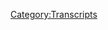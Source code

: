 {{DEFAULTSORT:
    #_TRANSCRIPT_0044:May 22, 2017
}}{{Transcript
    | title         = [[44: May 22, 2017]]
    | caption       = [https://knowledgefight.libsyn.com/knowledge-fight-may-22-2017 Listen to this episode on Libsyn]
    | episodeNumber = [[44: May 22, 2017|44]]
    | length        = 01:13:16
}}

{{MessageBox
    | header     = Warning: Bot Generated Content
    | text       = This transcript was automatically generated by transcription software and likely contains many mistakes and misattributions. Please check the audio for definitive quotes, attribution, and context.
    | image      = N3yvass4myg91.webp
    | imagewidth = 50px
    | id         = warning
}}

{{TranscriptBlock
    | name      = Alex Jones
    | timestamp = 00:00:00.000
    | text      = Andy in Kansas, you're on the air. Thanks for holding.
}}

{{TranscriptBlock
    | name      = Andy In Kansas
    | timestamp = 00:00:04.000
    | text      = Oh, Alex, I'm a first time caller. I'm a huge fan. I love your work.
}}

{{TranscriptBlock
    | name      = Dan
    | timestamp = 00:00:07.000
    | text      = Hey, everybody. Welcome back to knowledge fight. I'm Dan. I'm Jordan. We're a couple dudes you'd like to sit around and talk about Alex Jones. What's that slightly different introduction today? That's right. Big news.
}}

{{TranscriptBlock
    | name      = Jordan
    | timestamp = 00:00:18.000
    | text      = Big news.
}}

{{TranscriptBlock
    | name      = Dan
    | timestamp = 00:00:19.000
    | text      = I'm not drinking wine anymore.
}}

{{TranscriptBlock
    | name      = Jordan
    | timestamp = 00:00:20.000
    | text      = Fake News. Fake News.
}}

{{TranscriptBlock
    | name      = Dan
    | timestamp = 00:00:23.000
    | text      = Unfortunately, all too real news, guys. I don't want to come to you with a pity party. That's not what I'm about. But I do want to say that I think that this show is taking a massive effect on my mental health, which is something we've joked about in the past, and people have expected and unfortunately, it's kind of true. I think up maybe you were joking, for sure. You can't listen to copious hours of Alex Jones and not have it takes some sort of negative toll on you. And the combination of that and excessive drinking have become unmanageable.
}}

{{TranscriptBlock
    | name      = Jordan
    | timestamp = 00:01:00.000
    | text      = It is it is like a death spiral of reinforced behavior. The more you drink, the sadder you get. And then you listen to Alex Jones, and you get angry and then have to drink for comfort or makes you Yeah, exactly.
}}

{{TranscriptBlock
    | name      = Dan
    | timestamp = 00:01:13.000
    | text      = It's a it's a disaster. And so I'm moving forward, we're going to stop drinking wine on the show, but in replacement, we're going to start drinking comical beverages. And so today, we've got strawberry infused Perrier, we
}}

{{TranscriptBlock
    | name      = Jordan
    | timestamp = 00:01:26.000
    | text      = have a plan for everything. Yeah, yeah.
}}

{{TranscriptBlock
    | name      = Dan
    | timestamp = 00:01:29.000
    | text      = So I want I want to be more clear about this, though, because I don't want people to feel bad for me or anything like that. And I definitely choose whatever Alex is doing to me over not, because I do believe that we're doing something not that important, but reasonably important. And
}}

{{TranscriptBlock
    | name      = Jordan
    | timestamp = 00:01:45.000
    | text      = I mean, more important than most of what else we're doing right now.
}}

{{TranscriptBlock
    | name      = Dan
    | timestamp = 00:01:49.000
    | text      = Totally. And I made a commitment to myself that I would listen to him every day for a year. So we're gonna get there no matter what happens to my
}}

{{TranscriptBlock
    | name      = Jordan
    | timestamp = 00:01:56.000
    | text      = mind, right? Even if we, even if we stopped doing the show. I'm gonna keep
}}

{{TranscriptBlock
    | name      = Dan
    | timestamp = 00:02:00.000
    | text      = listening. Yeah, just see what happened. Exactly. But in order to make it to that point, I am going to need to, here's the thing. Alex makes me very mad. But it's not because I'm triggered or anything like that. The experience of listening to his show is maddening, because I know his lies. At this point, we've been doing this I've been listening every day for like five and a half months, right? I know all of his little lies, the way points I've researched them. And I know they're bullshit. So whenever a new tragedy happens, or a new narrative for him to go down happens, and he just uses the same lies to reinforce them. It's so frustrating because there's no winning. There's no winning against a guy who's that like, bombastic and entertaining, with set lies
}}

{{TranscriptBlock
    | name      = Jordan
    | timestamp = 00:02:48.000
    | text      = and with a true commitment to his alternate reality.
}}

{{TranscriptBlock
    | name      = Dan
    | timestamp = 00:02:54.000
    | text      = Yeah, and so that's what that's what's hurting my mental health is listening to it and realizing like where the knowledge fight is ultimately pointless. We will entertain who we entertain, and that's great. But if the end goal is making a difference at all, we can
}}

{{TranscriptBlock
    | name      = Jordan
    | timestamp = 00:03:09.000
    | text      = get cheap drinking again, that's really what gets to the bottom.
}}

{{TranscriptBlock
    | name      = Dan
    | timestamp = 00:03:15.000
    | text      = So yeah, I I don't know if that makes any sense or anything, but it makes perfect sense in order to deal with that frustration and how all encompassing that is and how much it makes me really afraid for the world. I have to replace shitty food and wine and irresponsibility with more meditation in my life exercise, and strawberry Perrier, so lovely. That's little well,
}}

{{TranscriptBlock
    | name      = Jordan
    | timestamp = 00:03:42.000
    | text      = we'll negotiate on that last one. Sure. We'll figure out something more important. You'll
}}

{{TranscriptBlock
    | name      = Dan
    | timestamp = 00:03:46.000
    | text      = have your turn in the choosing drinks barrel, as Roger Stone might say. You famously said that John Podesta will have his turn in the barrel soon.
}}

{{TranscriptBlock
    | name      = Jordan
    | timestamp = 00:03:54.000
    | text      = I don't know what that means. Is that Is that like a thrown him down a waterfall kind of thing? Is that what that was in reference to?
}}

{{TranscriptBlock
    | name      = Dan
    | timestamp = 00:04:01.000
    | text      = It might be the etymology of it. That makes sense. Maybe or his time in a pickle barrel?
}}

{{TranscriptBlock
    | name      = Jordan
    | timestamp = 00:04:06.000
    | text      = I don't know what that means at all.
}}

{{TranscriptBlock
    | name      = Dan
    | timestamp = 00:04:08.000
    | text      = I don't either. It seems like old timey slang. No,
}}

{{TranscriptBlock
    | name      = Jordan
    | timestamp = 00:04:10.000
    | text      = that seems like where you would put a dead body or
}}

{{TranscriptBlock
    | name      = Dan
    | timestamp = 00:04:13.000
    | text      = when you're really poor. You have to wear a barrel. Okay, you know in cartoons. Yeah. barrels with suspenders.
}}

{{TranscriptBlock
    | name      = Jordan
    | timestamp = 00:04:19.000
    | text      = Are we going by cartoons now is that?
}}

{{TranscriptBlock
    | name      = Dan
    | timestamp = 00:04:21.000
    | text      = Of course. Of course, man. Fucking Foghorn Leghorn says real is any of the shit we talked about? That's true. This fucking show more
}}

{{TranscriptBlock
    | name      = Jordan
    | timestamp = 00:04:28.000
    | text      = real. He's had more of an effect on our lives.
}}

{{TranscriptBlock
    | name      = Dan
    | timestamp = 00:04:30.000
    | text      = Yeah, yes. So today, we're gonna be going over a special report that Alex put out.
}}

{{TranscriptBlock
    | name      = Jordan
    | timestamp = 00:04:36.000
    | text      = Okay, finals day. Finally Special Report.
}}

{{TranscriptBlock
    | name      = Dan
    | timestamp = 00:04:39.000
    | text      = Yeah, we're gonna do that because it covers some issues that people have been asking about on Twitter. And then on top of that, I don't want to talk about the world. I don't I don't after the Manchester attack happened the bombing in Manchester. Yeah, outs was very predictable. And I don't want to talk about it. Yep. I don't want to talk about his insane and Muslim baiting and fear tactics. Yep. If you read reports from people in London, in England, you hear a lot of really positive stories about people helping each other, and about not being bound by fear, and that sort of thing. And then you turn on Alex Jones, and he's a dumbass Texan, and he's screaming, this is what you get that sort of thing. And I just don't care. It's, it's so cookie cutter for him that I just don't even want to do it.
}}

{{TranscriptBlock
    | name      = Jordan
    | timestamp = 00:05:29.000
    | text      = People are already calling for kick them out of our country and all that shit.
}}

{{TranscriptBlock
    | name      = Dan
    | timestamp = 00:05:32.000
    | text      = They're doing it before. Yeah. Anyway. So today, I've got a special report. And I don't want to tell you what it's about Jordan. I want to just let you What's it about? I don't want to tell you. Oh, I'm gonna play the first thought I could trick you that fast. I'm gonna play the first clip, and I'm gonna let you try and guess okay, what he's talking. All right, here we go.
}}

{{TranscriptBlock
    | name      = Alex Jones
    | timestamp = 00:05:51.000
    | text      = Ladies and gentlemen. It's almost six o'clock Central, seven o'clock Eastern 556. Central time. And this is my day off today. I went ahead and took a day off today to spend some time with the children. And the family, the wife. And I had to come back in the day because of major, major breaking news on multiple fronts. show we've got the nightly news coming up tonight and just about an hour@infowars.com Ford slash show and some cable and TV stations and also radio stations around the country. But what I'm about to break here is just really important news. Just on Google News alone.
}}

{{TranscriptBlock
    | name      = Jordan
    | timestamp = 00:06:27.000
    | text      = The breaking it you're already
}}

{{TranscriptBlock
    | name      = Alex Jones
    | timestamp = 00:06:32.000
    | text      = Trump in Israel, but
}}

{{TranscriptBlock
    | name      = Dan
    | timestamp = 00:06:35.000
    | text      = it's not Trump in Israel, right. What is the biggest breaking news that Alex Jones could be coming into the studio on his day off? It's six o'clock at night to discuss in a special report. What do you think it is?
}}

{{TranscriptBlock
    | name      = Jordan
    | timestamp = 00:06:49.000
    | text      = The CIO, they just got word that the heads of intelligence were asked specifically and personally by Trump to interfere with the FBI investigation not that well. I'm assuming that No, but it's not the most important news that you could have if we're gonna play it very literally obstruction of justice words. It's an open and shut case. That's the only thing I fake news. Oh, it's fake news. Nevermind
}}

{{TranscriptBlock
    | name      = Dan
    | timestamp = 00:07:12.000
    | text      = if we're gonna play hot and cold that's ice. Okay, I see
}}

{{TranscriptBlock
    | name      = Jordan
    | timestamp = 00:07:17.000
    | text      = that's Mark ice clay cold yeah. All right. Um, how about let's see what else is going on in the news? Like a stand up Hold on. Did somebody talk about Alex Jones warmer okay, it's
}}

{{TranscriptBlock
    | name      = Dan
    | timestamp = 00:07:35.000
    | text      = not Stephen Colbert, although
}}

{{TranscriptBlock
    | name      = Jordan
    | timestamp = 00:07:37.000
    | text      = it's not directly towards Alex Jones.
}}

{{TranscriptBlock
    | name      = Dan
    | timestamp = 00:07:41.000
    | text      = Tertiary Lee who but I do want to say well,
}}

{{TranscriptBlock
    | name      = Jordan
    | timestamp = 00:07:44.000
    | text      = you corsi corsi has a bureau. Oh my No, he's at press credentials. University. Yes, press credentials. All right. So let's let's all trending
}}

{{TranscriptBlock
    | name      = Alex Jones
    | timestamp = 00:07:52.000
    | text      = story. Today is not Trump in Israel. But Infowars and there are over 3370 new articles just in the last three hours. We can put that up on screen or just search Infowars press pass. And Google has 3370
}}

{{TranscriptBlock
    | name      = Jordan
    | timestamp = 00:08:14.000
    | text      = Oh my God. He was watching that number climb and jerking
}}

{{TranscriptBlock
    | name      = Dan
    | timestamp = 00:08:18.000
    | text      = off but he also understand how Google results work. That's
}}

{{TranscriptBlock
    | name      = Jordan
    | timestamp = 00:08:21.000
    | text      = why he took the day off. Totally took the day off just to see just to refresh, refresh, refresh. Totally. It's 3000 Now jerk off again 3001 Jelgava again,
}}

{{TranscriptBlock
    | name      = Dan
    | timestamp = 00:08:34.000
    | text      = corsi you got credentials, baby. Oh, man,
}}

{{TranscriptBlock
    | name      = Jordan
    | timestamp = 00:08:36.000
    | text      = I saw that. And I'm just sitting there going like, we just did an episode where he explicitly laid out his plan to wage a literal propaganda war against American people.
}}

{{TranscriptBlock
    | name      = Dan
    | timestamp = 00:08:52.000
    | text      = His argument would be that like, because Edward Bernays trained me I am uniquely capable at destroying propaganda campaigns. Wink that's his that's his sort of version and that's how Alex would sell it because I think he does bring it up later that like Jerome Corsi knows how to pierce through propaganda campaigns so here's
}}

{{TranscriptBlock
    | name      = Jordan
    | timestamp = 00:09:13.000
    | text      = what he said he wanted to wage one
}}

{{TranscriptBlock
    | name      = Dan
    | timestamp = 00:09:16.000
    | text      = I don't know where
}}

{{TranscriptBlock
    | name      = Jordan
    | timestamp = 00:09:17.000
    | text      = you were in the training manual was like the only way to fight propaganda is with even more blatant and obvious propaganda.
}}

{{TranscriptBlock
    | name      = Dan
    | timestamp = 00:09:26.000
    | text      = I honestly think that that is what he would think.
}}

{{TranscriptBlock
    | name      = Jordan
    | timestamp = 00:09:28.000
    | text      = Oh, actually yeah, that's pretty much exactly what
}}

{{TranscriptBlock
    | name      = Dan
    | timestamp = 00:09:31.000
    | text      = I think that's what courses angle absolutely would be. Yeah. So
}}

{{TranscriptBlock
    | name      = Jordan
    | timestamp = 00:09:36.000
    | text      = oh, man, I just got real sad because of
}}

{{TranscriptBlock
    | name      = Dan
    | timestamp = 00:09:38.000
    | text      = that we get into eventually like the specifics about it, and we'll talk about the realities and the why this is terrible. It's not really all that terrible. You got a week pass doesn't matter. Alex even admits as much on this episode.
}}

{{TranscriptBlock
    | name      = Jordan
    | timestamp = 00:09:53.000
    | text      = Oh, my God, he got a week pass.
}}

{{TranscriptBlock
    | name      = Dan
    | timestamp = 00:09:56.000
    | text      = High schoolers can get that but it's not really There's a couple of things.
}}

{{TranscriptBlock
    | name      = Jordan
    | timestamp = 00:10:00.000
    | text      = Oh my god is Jerome Corsi dying, he might be making a wish. Is this the Megalis? It could be.
}}

{{TranscriptBlock
    | name      = Unknown Speaker
    | timestamp = 00:10:07.000
    | text      = He
}}

{{TranscriptBlock
    | name      = Jordan
    | timestamp = 00:10:09.000
    | text      = got breaking news. Jerome Corsi is going to be spending a week in the White House. And then the rest of his life underground.
}}

{{TranscriptBlock
    | name      = Dan
    | timestamp = 00:10:17.000
    | text      = If he shows up at the White House with John Cena, you know some things. That guy gives out a lot. So there's two things I want to bring up. One is that Alex is doing everything wrong, because he's engaging with Stephen Colbert over like his tuck Blackford character, right. Stephen Colbert is just clowning on Alex. Yeah, on late night. Alex is an
}}

{{TranscriptBlock
    | name      = Jordan
    | timestamp = 00:10:43.000
    | text      = admittedly enjoyable thing to do. Yeah, we're not going to take anybody down for that. No,
}}

{{TranscriptBlock
    | name      = Dan
    | timestamp = 00:10:48.000
    | text      = no, I wish it was us. But I wish anyone cared as much about what we do as they do with him. But I'm not better.
}}

{{TranscriptBlock
    | name      = Jordan
    | timestamp = 00:10:58.000
    | text      = Here meaning you don't have 30 years of late night history behind you says that's a good point. I study I can neither prove nor disprove your claims on this
}}

{{TranscriptBlock
    | name      = Dan
    | timestamp = 00:11:07.000
    | text      = back when I was three. It was me. Letterman, Leno. That was the
}}

{{TranscriptBlock
    | name      = Jordan
    | timestamp = 00:11:11.000
    | text      = Oh, and then Leno kicked you out? He betrayed Jack
}}

{{TranscriptBlock
    | name      = Dan
    | timestamp = 00:11:14.000
    | text      = because he said it was too much of a baby right? It To be fair, I was pretty young back then. We
}}

{{TranscriptBlock
    | name      = Jordan
    | timestamp = 00:11:18.000
    | text      = were baby trill baby.
}}

{{TranscriptBlock
    | name      = Dan
    | timestamp = 00:11:20.000
    | text      = So that he's fucking up.
}}

{{TranscriptBlock
    | name      = Jordan
    | timestamp = 00:11:22.000
    | text      = You do the handshake deal? Because you didn't know any better to happen. Yep.
}}

{{TranscriptBlock
    | name      = Dan
    | timestamp = 00:11:29.000
    | text      = He should not be engaging at all. Let Colbert do whatever he wants. Colbert is incredibly funny. He's always going to win. Yeah, it's always going like Alex is lying about everything. So he can't win with the truth. Right? It's only going to give more ammunition for Colbert to make fun of if Alex gets mad. There's no win for him. Just ignore it. Just ignore it. He's fucking up there now in the rest of this episode,
}}

{{TranscriptBlock
    | name      = Jordan
    | timestamp = 00:11:56.000
    | text      = but he wouldn't be our Alex if he had even a moment where he thought maybe I should just ignore it.
}}

{{TranscriptBlock
    | name      = Dan
    | timestamp = 00:12:03.000
    | text      = Should I cool out on this not
}}

{{TranscriptBlock
    | name      = Jordan
    | timestamp = 00:12:04.000
    | text      = happening? Yeah, he sees that every single time and goes Oh, I gotta say something about this.
}}

{{TranscriptBlock
    | name      = Dan
    | timestamp = 00:12:11.000
    | text      = Immediately. Every time he jacks off to another Google result right? He loses his boner because he thinks about Stephen Colbert making fun of him. So
}}

{{TranscriptBlock
    | name      = Jordan
    | timestamp = 00:12:20.000
    | text      = gotta take a little more Super Male Vitality
}}

{{TranscriptBlock
    | name      = Dan
    | timestamp = 00:12:22.000
    | text      = that one is the first thing is fucking up big time right now. The second thing is fucking up big time is how he responds in this episode, to people's criticisms about corsi getting press passes, right? He should wave his dick around. He is a troll. Right? The whole thing isn't the course he is in the press corps. He's legitimate. Like, that's not what's going on. They're just doing it to show him at the White House to piss people off. Yeah, that's why Jack Sobiech went for a day move. That's why right move. That's why Mike Cernovich went for a day to piss people off. That's what these alt right people are doing in it's good optics. Because you are gonna make people mad look like, can you be gonna believe the Tucker chin, right? And then all of a sudden they're talking about you, right? This is super defensive. This episode is incredibly defensive. And Alex is just way off. You shouldn't. He should just be like, Haha, My guy is in there. Sukkot lib. tardes. Yeah, that's what he should be
}}

{{TranscriptBlock
    | name      = Jordan
    | timestamp = 00:13:21.000
    | text      = perfect. That's a perfect angle. Totally. It'd
}}

{{TranscriptBlock
    | name      = Dan
    | timestamp = 00:13:23.000
    | text      = be so easy. Yeah. But anyway, he does this instead.
}}

{{TranscriptBlock
    | name      = Alex Jones
    | timestamp = 00:13:26.000
    | text      = But it's not like I'm trying to get the brass ring of having white house press credentials. We thought about it. We thought do we want to get authorship license rights? Then you put in daily, weekly, then you get not even permanent now because they have rotating. You can't let everybody in the room.
}}

{{TranscriptBlock
    | name      = Dan
    | timestamp = 00:13:45.000
    | text      = So that's equivocation there at the end, but also he's like we thought about it. But then, you know, we got to have a driver's license.
}}

{{TranscriptBlock
    | name      = Jordan
    | timestamp = 00:13:50.000
    | text      = We could have gone either way. We could have gone one way we could have gone the other. Yeah, so his line now the reason he's starting to be defensive is because eventually that week is gonna run out. No, he's worried that he's gonna get it from his team. He's worried that he's going to get the Oh, you sold out. You're part of the White House now. Bingo. You're part of the whole game. It's not about it's not about us anymore. This isn't no info war. This isn't about truth journalism. No, no, no. You're just joining the whole pack.
}}

{{TranscriptBlock
    | name      = Dan
    | timestamp = 00:14:17.000
    | text      = Dumbass follower?
}}

{{TranscriptBlock
    | name      = Jordan
    | timestamp = 00:14:19.000
    | text      = Yeah, exactly. A
}}

{{TranscriptBlock
    | name      = Dan
    | timestamp = 00:14:20.000
    | text      = lib tard cuck Yeah, probably. You're probably right. He's doing a little bit of that. But at the same time, I think what I suggested there in the middle was a little bit of it too, which is he knows that eventually of course he's pass is going to run out right. And it's going to have to be like,
}}

{{TranscriptBlock
    | name      = Jordan
    | timestamp = 00:14:35.000
    | text      = really needed to begin with First you go with daily that was persona. Sure. Then you go with weekly that's corsi. And now they don't even do permanent anymore. So he's already so he's already given up that like, this is probably the best we're gonna
}}

{{TranscriptBlock
    | name      = Dan
    | timestamp = 00:14:50.000
    | text      = do. Yeah. Don't expect more from us. Yeah, exactly. I don't know about that. Like if they don't do permanent. I think that New York Times has a permanent Oh, you think so? I think they might you think they might
}}

{{TranscriptBlock
    | name      = Jordan
    | timestamp = 00:15:01.000
    | text      = think they might think they're not rotating out the New York fucking times, or Washington
}}

{{TranscriptBlock
    | name      = Dan
    | timestamp = 00:15:06.000
    | text      = Post that Trump might try to?
}}

{{TranscriptBlock
    | name      = Jordan
    | timestamp = 00:15:09.000
    | text      = I think he might try and shut down the New York Times for all we know,
}}

{{TranscriptBlock
    | name      = Dan
    | timestamp = 00:15:13.000
    | text      = I think it becomes a conversation every time he tries to. But less Do you think that that's the limit of Alex's defensiveness about this situation, right is not okay. He gets super defensive and then gets defensive about his own past.
}}

{{TranscriptBlock
    | name      = Jordan
    | timestamp = 00:15:26.000
    | text      = And now I'm excited. Now you got me back on board.
}}

{{TranscriptBlock
    | name      = Dan
    | timestamp = 00:15:29.000
    | text      = He defends himself about an accusation no one's making, which is super fun.
}}

{{TranscriptBlock
    | name      = Alex Jones
    | timestamp = 00:15:34.000
    | text      = But it's not like I'm trying to get a seat at the table. We already reached 45 million people conservatively a week, over 200 Am and FM affiliates. I've been on the air 22 years, then on radios. Out on access TV, I started out as a sperm and an egg in 1973. And then I was born in 1974. So that's what's going on here. But of course, I started out on access TV when I was 20 years old at a radio show by 21. I'm a self made, man. By Oh, access TV. When I was 21 years old. 20 years old. I'm 43 now it's not Oh, it's amazing. This guy reaches all these people at 43 Austin Rush Limbaugh and Glenn Beck. Oh my god. It's his own network. His own system his own thing. No, it's Oh, he was on access TV. And now he's got to be stopped.
}}

{{TranscriptBlock
    | name      = Dan
    | timestamp = 00:16:31.000
    | text      = I don't think anyone feels that way. I don't think anyone cares that he was on access TV. No,
}}

{{TranscriptBlock
    | name      = Jordan
    | timestamp = 00:16:35.000
    | text      = anytime you see somebody on access TV think it's not gonna be stopped
}}

{{TranscriptBlock
    | name      = Dan
    | timestamp = 00:16:39.000
    | text      = like Chris Gethard. Oh, yeah, absolutely. Access TV. This fucking awesome. Yeah, best. I think access TV as a whole is really cool. And actually, I'll be perfectly honest. I think Alex having roots in local access TV makes him cool.
}}

{{TranscriptBlock
    | name      = Jordan
    | timestamp = 00:16:53.000
    | text      = I think so too. I think that have we considered getting a local access TV show?
}}

{{TranscriptBlock
    | name      = Dan
    | timestamp = 00:16:57.000
    | text      = I've considered it every day of my life. I don't know how to do it, though. No, we
}}

{{TranscriptBlock
    | name      = Jordan
    | timestamp = 00:17:01.000
    | text      = should talk to some people. All
}}

{{TranscriptBlock
    | name      = Dan
    | timestamp = 00:17:03.000
    | text      = right, let's check into it. Okay, because then people could try and take us down and 20 years exactly.
}}

{{TranscriptBlock
    | name      = Jordan
    | timestamp = 00:17:07.000
    | text      = So he's guys came from access TV. It's time to shut down knowledge fight.
}}

{{TranscriptBlock
    | name      = Dan
    | timestamp = 00:17:11.000
    | text      = So you're right. I mean, like it is he's like I'm self made like your radio show happened because your dad bought an ad on radio and pimped pimped with the producers. Yep, like that. You're not I mean, you guys
}}

{{TranscriptBlock
    | name      = Jordan
    | timestamp = 00:17:23.000
    | text      = is as is so many times the case of a self made millionaire. Of course. It's always I did this from the I pulled myself up by my bootstraps. Yes, yes. It helped that my dad had $14 million. Sure. It was a bonus. But he only gave me 1 million. That's a selfie man. I turned it into more than a million. Oh, yeah.
}}

{{TranscriptBlock
    | name      = Dan
    | timestamp = 00:17:47.000
    | text      = Now, so he's defensive about that his past and his roots. And he thinks that people hate him because he was on public access. That's not true. They hate him because he's a liar. Yeah. And he just gets super defensive about everything. Everything. This whole like 20 minute clip is a greatest hits of all like his fun current lies. Like he lies about pizza gate. He lies a little bit about Chobani. He lies a little bit about his this one right here. This next clip is about his newest narrative. That thing about Comey? Yes, I think about Comey lying to the Senate. Right. We didn't actually play him talking about it. I just explained it. So here we go. Here's Alex not understanding the fake narrative. He's pushing with Comey.
}}

{{TranscriptBlock
    | name      = Alex Jones
    | timestamp = 00:18:34.000
    | text      = This isn't about me, but the media is totally obsessed. They've had a bunch of news articles Daily Beast, you name it saying Alex Jones helped push up the stock market. He's dangerous. Clip of the FBI Director way was saying that Trump wasn't under criminal investigation or that Trump had never tried to get him to obstruct justice. And the no one else had. Well, that's the clip. They don't even show the clip. They just say I'm a liar, but admit we boosted the stock market. It's crazy. Yep. Oh, two weeks old. It was two plus months ago that the memo was supposedly written. And then months later on May 3, Comey testifies that no one not the attorney general. No one quote, no one tried to influence him or the FBI in the Russian investigation, not what he said. That contradicts him. That's perjury before Congress or the memos a lie, which they won't show it. So that's probably a lie. Probably
}}

{{TranscriptBlock
    | name      = Dan
    | timestamp = 00:19:37.000
    | text      = not great. Not great analysis. That's not great analysis. Yeah. Especially because I mean, that isn't what he said. Nope. Comey was asked specifically about the attorney general or officials at the Department of Justice.
}}

{{TranscriptBlock
    | name      = Jordan
    | timestamp = 00:19:49.000
    | text      = Jeff Sessions.
}}

{{TranscriptBlock
    | name      = Dan
    | timestamp = 00:19:50.000
    | text      = Alex is trying to say that just because you said or Rosenstein the deputy. Yeah. Alex is trying to pretend that Comey is answer doesn't relate to the question you was asked. And just because he said that hasn't happened in my experience, answering question about the DOJ. Alex just takes the that hasn't happened in my experience. Context is unnecessary. It hasn't happened in my experience. Never
}}

{{TranscriptBlock
    | name      = Jordan
    | timestamp = 00:20:15.000
    | text      = ever. Yeah, it's on Congress.
}}

{{TranscriptBlock
    | name      = Dan
    | timestamp = 00:20:19.000
    | text      = So the thing he's talking about The Daily Beast article that came out, apparently, I don't I don't know what the fuck this article was talking about. But apparently the stock market did take a little bit of a jump. And they attributed it to stock traders seeing Alex covering this Comey clip. And the idea that Trump wasn't in trouble, and that Comey himself was in trouble made them buy. And so prices, okay, prices went up. Okay. And he went down, right?
}}

{{TranscriptBlock
    | name      = Jordan
    | timestamp = 00:20:49.000
    | text      = Here's what that is. Most of those trading things are built now around algorithms. Yep. That monitor social media feeds. And if there is enough, you know, if there's enough of the certain keywords in this kind of different direction, then it will change. That's why there was that one day where Robo trading Yeah, that's why there's that one day where there's suddenly a massive crash and nobody knew why. And it was because all of the algorithms did the exact same fucking thing and just wiped out a shit ton of money for no reason.
}}

{{TranscriptBlock
    | name      = Dan
    | timestamp = 00:21:18.000
    | text      = So in The Daily Beast article, though, they also point out that we've pointed out about how Comey is answering a specific question. Yep. And the article, and Alex doesn't understand that at all. Nope. In the article, they also say that it's a two week old clip. But Alex, because he can't wrestle with the fact that he doesn't understand context, has just glommed on to the fact that they say it's a two week old clip chords. It's two weeks old. Two weeks old. Mama was before that Mama was before that. He's lying. The Mama was before that. Sure, that part's true. Yep. But it doesn't mean anything. Like this is why it means everything. This is why he's fucking fake. This is why he's a propagandist, because he cannot understand that. A child could understand that. If he can't understand that. I don't think he could tie a shoe. Ooh, me that dumb.
}}

{{TranscriptBlock
    | name      = Jordan
    | timestamp = 00:22:09.000
    | text      = That's our new conspiracy theory. Well, Alex can't tell you Alex can't tie shoes. To be fair. Has anybody seen Alex Jones in public wearing anything other than Velcro? Or slip on shoes? Or and I will give him this. Those shoes that have rollerblades in them?
}}

{{TranscriptBlock
    | name      = Dan
    | timestamp = 00:22:25.000
    | text      = Oh, the soap shoes? Yeah, no, no, I'm talking about grind shoes. Those ones you can jump on rails and slide down. Oh, I did not know about the Sonic the Hedgehog shoes.
}}

{{TranscriptBlock
    | name      = Jordan
    | timestamp = 00:22:34.000
    | text      = Now I'm thinking specifically the ones where the wheels pop out on the bottom, sliding away. Or perhaps the ones with lights on them. The every time you take a step it flashes out like LA lights. Yeah, exactly.
}}

{{TranscriptBlock
    | name      = Dan
    | timestamp = 00:22:47.000
    | text      = So this is bullshit. Yeah, just bullshit. So when Alex is in this whole defensive thing about we don't need press credentials to be legitimate. Listen, everyone's talking about how we made the stock market go up with our fake shit. It's not fake. It's fake. It's two weeks old. The reason stop
}}

{{TranscriptBlock
    | name      = Jordan
    | timestamp = 00:23:05.000
    | text      = his argument is that it has to be real, because the stock market was affected by it.
}}

{{TranscriptBlock
    | name      = Dan
    | timestamp = 00:23:11.000
    | text      = No, no, he's saying that it has to be real because he knows it's real.
}}

{{TranscriptBlock
    | name      = Jordan
    | timestamp = 00:23:17.000
    | text      = No, I mean, in his in his criticism of The Daily Beast. So he's saying that they put out this article saying that he was fake. And yet at the same time, they reported that the stock market went up. So that contradicts their evidence that it's fake. Because look, the stock market went Oh, that
}}

{{TranscriptBlock
    | name      = Dan
    | timestamp = 00:23:32.000
    | text      = which has an effect is real. exactly true. I think there's an even more interesting argument to be made that it's really dangerous when bullshit makes the stock market go up. Because then we're in a we're in an economy where we're sort of incentivized to lie. Yeah, no, our economy is made of magic. Yeah. So Jordan, you might be asking yourself, What am
}}

{{TranscriptBlock
    | name      = Jordan
    | timestamp = 00:23:53.000
    | text      = I asking myself? How
}}

{{TranscriptBlock
    | name      = Dan
    | timestamp = 00:23:54.000
    | text      = the fuck did this come to pass?
}}

{{TranscriptBlock
    | name      = Jordan
    | timestamp = 00:23:55.000
    | text      = I am asking myself that. But I'm also asking myself, has Alex Jones ever held a puppy in his arms? Probably and seeing the truth of life in it
}}

{{TranscriptBlock
    | name      = Dan
    | timestamp = 00:24:06.000
    | text      = either looked and seen himself in a dog? Yeah, maybe
}}

{{TranscriptBlock
    | name      = Jordan
    | timestamp = 00:24:10.000
    | text      = when he strangled knock. Oh, man.
}}

{{TranscriptBlock
    | name      = Dan
    | timestamp = 00:24:13.000
    | text      = You're really set on this narrative that he
}}

{{TranscriptBlock
    | name      = Jordan
    | timestamp = 00:24:16.000
    | text      = has to kill? No. I think there's no other reasonable explanation for where we are right.
}}

{{TranscriptBlock
    | name      = Dan
    | timestamp = 00:24:21.000
    | text      = There's a lot of pieces that put that puzzle together. I'm talking about murdering a dog Yep. His drunken rambling about not exactly one in one makes two. Exactly. But I wonder about that myself. But more. I know that ever. We need to
}}

{{TranscriptBlock
    | name      = Jordan
    | timestamp = 00:24:36.000
    | text      = get the documents. When were the memos written by Alex Jones's dad, ordering him to kill knock in order to become a man. It's probably in the white papers. It's in the white paper. It's been reported in Fortune 500 magazine.
}}

{{TranscriptBlock
    | name      = Dan
    | timestamp = 00:24:48.000
    | text      = So we can't report on that right now. Well, we can report on as of
}}

{{TranscriptBlock
    | name      = Jordan
    | timestamp = 00:24:53.000
    | text      = press time, we still have not proven without a doubt we have calls out Yeah, exactly. Alex Jones has refused our request to comment.
}}

{{TranscriptBlock
    | name      = Dan
    | timestamp = 00:25:03.000
    | text      = Yeah. So what he has commented on In Depth is this next bullshit story about how he ended up getting these credentials.
}}

{{TranscriptBlock
    | name      = Alex Jones
    | timestamp = 00:25:12.000
    | text      = You've got the media running 1000s and 1000s of news articles an hour, if not the top story, one of the top stories in the United States right now. Many of the trends say it's it's the number one political story. And they put out the same disinfo in here that I claimed I was getting press passes, but I didn't get them. That's why they're so upset. We were told, Hey, come try to get press passes. We can't refuse you anyways. Anybody that's a credit. Oh, has an office in his in the news. Oh, totally renewals. They come get us. Okay, we'll get an office was ever reporter move. They're not of course, he's lived there before he's covered the White House. Number one New York Times best selling author, you know, flown around the press corps with presidential candidates like Mitt Romney and the 2000. And, you know, campaign 2012 campaign. So I said, Yeah, he wants to work for us leave World Net Daily. That's fine. And another good outfit. But it wasn't like we were trying to finally be recognized and get our Oscar. Yeah, like I was trying to movies and I finally got exactly what Jones caught and fake news. You gotta press.
}}

{{TranscriptBlock
    | name      = Jordan
    | timestamp = 00:26:25.000
    | text      = Word exactly why
}}

{{TranscriptBlock
    | name      = Alex Jones
    | timestamp = 00:26:26.000
    | text      = now sources say there's a paperwork mix up. Yeah. When they went to him, they said he's not been given them. I said, they want us to get him. They say where are you? We want you here. I say Okay, let's see about press credentials. Oh, he never is when he moves there. We need to have officers okay. We got offices. Okay. Doctor course he's moved there with his life. He's lived there before. For the State Department. You name it banking.
}}

{{TranscriptBlock
    | name      = Jordan
    | timestamp = 00:26:52.000
    | text      = How's this space? from side to side to, you know, indicate which part of the conversation he's on it and
}}

{{TranscriptBlock
    | name      = Dan
    | timestamp = 00:26:59.000
    | text      = he's doing some handwork? Some handwork? Yeah. Not a lot of like, character, character based.
}}

{{TranscriptBlock
    | name      = Jordan
    | timestamp = 00:27:06.000
    | text      = That that's bad. You got to turn your head to the right. So on ahead to the left. So I
}}

{{TranscriptBlock
    | name      = Dan
    | timestamp = 00:27:09.000
    | text      = says to him
}}

{{TranscriptBlock
    | name      = Jordan
    | timestamp = 00:27:12.000
    | text      = all right. So he says, we come over to my shop after the show. And I say to him, I can't come over to your shop. I'm having sex with your wife
}}

{{TranscriptBlock
    | name      = Dan
    | timestamp = 00:27:22.000
    | text      = see that like that is so that's not how Alex talks a lot of the time. And it kind of makes me think that was based on a real conversation he had with somebody
}}

{{TranscriptBlock
    | name      = Jordan
    | timestamp = 00:27:31.000
    | text      = that is that is a lot. That's a lot less detail than it gives Yeah, at no point was he like this man wearing a really nice tie. I look I'm not saying that. I like ties like that. wear a tie. But this manly word a nice tie. No big deal. Anytime a mark of macaque? Yeah. I mean, he Yeah. He just gave us press credentials. We didn't ask for him. His ties. were amazing. That's how you knew it was legit. That's That's what he's really missing there. He didn't mention at any point in time how he knew that it was a legitimate source. That's true. So he assumed it was legitimate, which is, which is something he does not often do, because it is
}}

{{TranscriptBlock
    | name      = Dan
    | timestamp = 00:28:10.000
    | text      = never the case. That people he's talking to are legitimate. Yeah, yeah. Of course. Yeah. He has to certify it.
}}

{{TranscriptBlock
    | name      = Jordan
    | timestamp = 00:28:18.000
    | text      = Right. And this time, he does not have to certify it interesting. Which is which it does. Does lend credence to your thought that it was a real conversation. Can
}}

{{TranscriptBlock
    | name      = Dan
    | timestamp = 00:28:27.000
    | text      = I be clear what I think happened? No. Okay. You have to
}}

{{TranscriptBlock
    | name      = Jordan
    | timestamp = 00:28:31.000
    | text      = lie about what you think happened right door at the very least obfuscate what you think happened.
}}

{{TranscriptBlock
    | name      = Dan
    | timestamp = 00:28:36.000
    | text      = I definitely don't think that someone like Mike Flynn said hey, you should get press credentials. I definitely don't think that that's probably what happened he's
}}

{{TranscriptBlock
    | name      = Jordan
    | timestamp = 00:28:48.000
    | text      = got a lot more on his mind.
}}

{{TranscriptBlock
    | name      = Dan
    | timestamp = 00:28:51.000
    | text      = But like back back when he wasn't in such hot water like Flynn
}}

{{TranscriptBlock
    | name      = Jordan
    | timestamp = 00:28:54.000
    | text      = was more like how do you still have a passport and can I put my can I put my picture on it instead? Is that one still good dude only good lawyers know if I had good lawyers believe me
}}

{{TranscriptBlock
    | name      = Dan
    | timestamp = 00:29:09.000
    | text      = Oh, also it's not in this episode. But man he's been spinning the Chobani shit hard yeah, I believe it he's been saying that okay, so cool bear talked about on his like, in like in one of his jokes about Alex so
}}

{{TranscriptBlock
    | name      = Jordan
    | timestamp = 00:29:24.000
    | text      = Kobe is doing a full on running gag here.
}}

{{TranscriptBlock
    | name      = Dan
    | timestamp = 00:29:26.000
    | text      = These are the character called tuck buck for them to take on Alex frequently. Yes. Oh, wow. Yeah, quite a bit. It's becoming the most one sided war ever. But Alex, he.
}}

{{TranscriptBlock
    | name      = Jordan
    | timestamp = 00:29:38.000
    | text      = That's dangerous. Stephen Colbert is finally learning how much more fun it is to not do a Bill O'Reilly but to do a full on unhinge. Alex Jones. Bill O'Reilly was in on it. Yeah, exactly. Like you weigh on the outside doesn't understand humor. Oh, yeah.
}}

{{TranscriptBlock
    | name      = Dan
    | timestamp = 00:29:55.000
    | text      = So with the Joe Barney stuff. Cool. Bear said that he lost in court. work which Alex did. He never would have given that retraction if he didn't lose. Of course, if he wasn't fucked over a barrel, right? A pickle barrel, perhaps? Uh huh. He had his turn. Yeah. So if you never would have done that otherwise. So clearly he did lose, we can just use sort of context clues and figure that out. Cool Bear said he had to pay out a settlement. And that isn't public. And no one really knows if that's true. Because it was a private, like their their settlement was private. So I don't know if Alex had to pay them anything. And Stephen Colbert said it, but he didn't say anything specific. But Alex took that to mean that Chobani told him what the secret settlement was. Because it's all a fucking PR stunt. He thinks that it's a PR stunt.
}}

{{TranscriptBlock
    | name      = Jordan
    | timestamp = 00:30:52.000
    | text      = So I mean, I'm guessing they they've gotten some great PR out of it, I
}}

{{TranscriptBlock
    | name      = Dan
    | timestamp = 00:30:55.000
    | text      = suppose. I don't know. I don't know if they have
}}

{{TranscriptBlock
    | name      = Jordan
    | timestamp = 00:30:57.000
    | text      = suing a broken mentally ill man. That's always great optics,
}}

{{TranscriptBlock
    | name      = Dan
    | timestamp = 00:31:02.000
    | text      = either a push or it's negative associating their brand with him. That's possible, especially after they settled if they've taken him down, then it would have been men, they would have
}}

{{TranscriptBlock
    | name      = Jordan
    | timestamp = 00:31:10.000
    | text      = been heroes maybe to solve but that's not the only kya we No, no, no. So Alex has a good heart. And he doesn't want to see Alex hurt too bad.
}}

{{TranscriptBlock
    | name      = Dan
    | timestamp = 00:31:19.000
    | text      = I just want to see him wearing a barrel with suspenders. Oh,
}}

{{TranscriptBlock
    | name      = Jordan
    | timestamp = 00:31:22.000
    | text      = damn it handy. Good man, you had your chance.
}}

{{TranscriptBlock
    | name      = Dan
    | timestamp = 00:31:25.000
    | text      = So Alex believes that since Colbert has talked about it Chobani has told Cole bear the lawsuit details. And so Alex has put Chobani on notice God and told them not to destroy any documents.
}}

{{TranscriptBlock
    | name      = Jordan
    | timestamp = 00:31:40.000
    | text      = Why would you poke the very bear that just guys? Well, Jeopardy? He can't I don't think that's that's not Yeah, that's not how that works. But you can get sued all over the place.
}}

{{TranscriptBlock
    | name      = Dan
    | timestamp = 00:31:50.000
    | text      = But you can't get sued for the same thing, again, that you've already settled for.
}}

{{TranscriptBlock
    | name      = Jordan
    | timestamp = 00:31:54.000
    | text      = Unless he has a very bad lawyer. True One forgot to put in a don't sue us again, for the same reason clause. That's true, which would be the funniest also into removed, like, it wouldn't even be possible for them to share that information if they unless they didn't have a nondisclosure within the Settlement Agreement terms. But I think that's what they did. I think they do. Of course they do. Because otherwise it would be public information. Now,
}}

{{TranscriptBlock
    | name      = Dan
    | timestamp = 00:32:23.000
    | text      = it would be in it would be reported in all the articles that hey,
}}

{{TranscriptBlock
    | name      = Jordan
    | timestamp = 00:32:28.000
    | text      = exactly. But so so of course, he knows that you Barney couldn't possibly have done this.
}}

{{TranscriptBlock
    | name      = Dan
    | timestamp = 00:32:34.000
    | text      = Yeah, but he's got to try and win somehow. And that's how he's the way he's gonna try and say he said he's gonna countersue them for disclosing the Settlement Agreement. Ah, there we go. And he's been like, I would love to tell everyone what the settlement was. Oh, because I'm very happy about it.
}}

{{TranscriptBlock
    | name      = Jordan
    | timestamp = 00:32:50.000
    | text      = I bet he is very happy about it.
}}

{{TranscriptBlock
    | name      = Dan
    | timestamp = 00:32:52.000
    | text      = Yeah, because you didn't get destroyed. Yeah, like they could have taken you for your fucking house. Oh, yeah. Like, okay, so even if they can't sue him for the article, the slander of their their articles they put out and graded maybe that wasn't Alex saying those things. Maybe it was David Knight, but shit rolls downhill. It's gonna land on Alex's face.
}}

{{TranscriptBlock
    | name      = Jordan
    | timestamp = 00:33:11.000
    | text      = Downhill from the knight is definitely not Alex Jones. The buck downhill from downhill from David Knight is like a corpse a syphilitic. Dan Rather corpse. Jerome Corsi.
}}

{{TranscriptBlock
    | name      = Dan
    | timestamp = 00:33:29.000
    | text      = What I meant is, what I meant is the buck stops with Alex. There we go. And so the responsibility ultimately lies with him for things that he puts out on his network that he owns. But even if they don't want to re sue him for that, the stuff he talked about in that, that episode that we went over, they could just sue him for that. He's doubling down on everything. Like, okay, you're off the hook on that one. Here we go.
}}

{{TranscriptBlock
    | name      = Jordan
    | timestamp = 00:33:54.000
    | text      = So we could sue on behalf of Giovanni and get some of that settled money for us. I
}}

{{TranscriptBlock
    | name      = Dan
    | timestamp = 00:33:58.000
    | text      = don't want to do that. I don't want to drag comedy into this. It's a good, good, man. So anyway, the other thing that Alex has been doing that's really funny, is that because Stephen Colbert is doing skits, where he's pretending to be a fake Alex Jones, right, one of the things he
}}

{{TranscriptBlock
    | name      = Jordan
    | timestamp = 00:34:13.000
    | text      = wanted to tell me Alex is pretending to be a fake Stephen Colbert. No, but
}}

{{TranscriptBlock
    | name      = Dan
    | timestamp = 00:34:17.000
    | text      = he does. He's not getting the point. And he's critically deconstructing the bits. And just wait, he's doing what he's going through. It'd being like now the joke he's trying to make here is about how I believe in chemtrails.
}}

{{TranscriptBlock
    | name      = Jordan
    | timestamp = 00:34:30.000
    | text      = Alex is going line by line. It's giving notes. It's funny, Stephen Colbert. It's
}}

{{TranscriptBlock
    | name      = Dan
    | timestamp = 00:34:37.000
    | text      = funny conceptually that he's doing it but it's it. I listened to it and it wouldn't play on this show. So I don't I don't have any of that. But one thing in one a Colbert monologues he's like, Alex claimed that Chobani is bringing in migrant rapists and trying to spread tuberculosis, which we all know is yo plays game. Alex's response to that was a Barry. All right, we made that joke. Yeah, but I think we use Dannon. Yeah. But Alex, Alex's response to that is, well, now he's slandered.
}}

{{TranscriptBlock
    | name      = Dan
    | timestamp = 00:35:15.000
    | text      = Why did Stephen Colbert get to make jokes? And I don't?
}}

{{TranscriptBlock
    | name      = Jordan
    | timestamp = 00:35:18.000
    | text      = Because oh man, he just does
}}

{{TranscriptBlock
    | name      = Dan
    | timestamp = 00:35:21.000
    | text      = his baby jokes and jokes as he
}}

{{TranscriptBlock
    | name      = Jordan
    | timestamp = 00:35:23.000
    | text      = ever really laughed. Like, does he have a sense of humor ever? Like in his real life?
}}

{{TranscriptBlock
    | name      = Dan
    | timestamp = 00:35:29.000
    | text      = I don't think so.
}}

{{TranscriptBlock
    | name      = Jordan
    | timestamp = 00:35:30.000
    | text      = I think he's a man without humor. Yeah, probably. So he's a sad man. Because all the laughs that we've ever heard of Ben fake laugh.
}}

{{TranscriptBlock
    | name      = Dan
    | timestamp = 00:35:40.000
    | text      = Yeah, he's, he's a weird, dude. So let's get back on track here. You know, he's getting defensive. He's talking about how we don't need these for credibility. But that's not enough. Right? That's not enough for Alex and Infowars. They have to go one step further of what Alex decides to do. He's a very extended way, cook out the press corps real hard, the entire press corps pretty much and the idea of
}}

{{TranscriptBlock
    | name      = Jordan
    | timestamp = 00:36:05.000
    | text      = so so he's, he's getting these credentials, and at the same time, shitting all over these very credentials that he got.
}}

{{TranscriptBlock
    | name      = Dan
    | timestamp = 00:36:15.000
    | text      = Yeah, it's totally the wrong angle. But
}}

{{TranscriptBlock
    | name      = Jordan
    | timestamp = 00:36:17.000
    | text      = how much work did they have to do to get these credentials wrong?
}}

{{TranscriptBlock
    | name      = Dan
    | timestamp = 00:36:22.000
    | text      = Course he had to move to DC. They had to buy an office. He had to have a driver's license. Those are the three things Alex keeps bringing up. I assume that's it. But I mean, you're guessing
}}

{{TranscriptBlock
    | name      = Jordan
    | timestamp = 00:36:35.000
    | text      = it's a slightly more complicated then we need you to have an office and a driver's license. Come on down to the White House.
}}

{{TranscriptBlock
    | name      = Dan
    | timestamp = 00:36:43.000
    | text      = Rubber Stamp. Yeah, exactly.
}}

{{TranscriptBlock
    | name      = Jordan
    | timestamp = 00:36:44.000
    | text      = Good.
}}

{{TranscriptBlock
    | name      = Dan
    | timestamp = 00:36:45.000
    | text      = So here we go. Here's where the cocking begins. So here's what's going on.
}}

{{TranscriptBlock
    | name      = Alex Jones
    | timestamp = 00:36:51.000
    | text      = Let's go. We don't need white house press credentials to be legitimized. In fact, in a way, it almost dealerships delegitimize us to try to go to this old archaic thing of some press spokesman or woman coming out. And then we hear what the President said, or we hear what they said or hear what the media says. And they all sit there to have a fight with each other. Instead, we just look into what politicians claim and what they do. We look at what's happening on legislation. We look at the documents, we look at raw video, we look at reports, we look at stock numbers, we look at reality,
}}

{{TranscriptBlock
    | name      = Jordan
    | timestamp = 00:37:25.000
    | text      = you're just throwing in stock triggers
}}

{{TranscriptBlock
    | name      = Alex Jones
    | timestamp = 00:37:28.000
    | text      = so many other experts off the record. He could do press club announcements. He's got all these sources in the White House, obviously, that we exposed that Fannie Mae and Freddie Mac had been looted of 300 billion. We broke that Minuchin came out two months after and said Infowars is correct. They're looting it. We're gonna stop it. And of course, he was at the press conference today where that stuff was coming out. You understand and scroll through it. There's corsi and there's chorusing. At the White House,
}}

{{TranscriptBlock
    | name      = Dan
    | timestamp = 00:37:54.000
    | text      = one of his example, there's a story that's not true.
}}

{{TranscriptBlock
    | name      = Jordan
    | timestamp = 00:37:58.000
    | text      = The Mnuchin came out and said Infowars was correct. Is such a such a funny thing for him to say because the first lie is of course, the way that he is spinning that he doesn't come out and say Minuchin said the information that Info Wars gave is correct. Or that what Infowars reported on was correct. Alex is saying Minuchin came out and said Infowars is correct as a whole stop, you know thing right there. Now, the other part of that is no, that absolutely did not happen. Totally. So he doubles down on the one lending himself credibility by having this high up, dude, say, look at how right Infowars is all the time. We're just confirming what Infowars already told you. And that that, to me is great, because that distracts from the fact that none of that actually happened. Sure. Like that's a brilliant little move there.
}}

{{TranscriptBlock
    | name      = Dan
    | timestamp = 00:38:58.000
    | text      = Jerome Corsi broke a story. That's not true.
}}

{{TranscriptBlock
    | name      = Jordan
    | timestamp = 00:39:02.000
    | text      = That's a very, that's a much better headline. And we've been
}}

{{TranscriptBlock
    | name      = Dan
    | timestamp = 00:39:05.000
    | text      = over it we've, we've explained why it's not true in great detail. Both versions of the Fannie Freddie story that they tried to pull one a couple months back. Yeah. And one a couple of weeks ago, we've been over they're both not true. They're both fucking lies. But Steve Mnuchin confirmed it
}}

{{TranscriptBlock
    | name      = Jordan
    | timestamp = 00:39:24.000
    | text      = a third lie. It's crazy. I don't understand. Your most recent lie, so if you keep on lying eventually people finally forget the old lies and move on to the new lie.
}}

{{TranscriptBlock
    | name      = Dan
    | timestamp = 00:39:40.000
    | text      = We don't need the press corps man we got we got fucking Minuchin telling us we're talking right?
}}

{{TranscriptBlock
    | name      = Jordan
    | timestamp = 00:39:46.000
    | text      = I do. I do believe him when he says that they don't need to be in the press corps to legitimize them because that sure as fuck isn't going to happen no matter where they are.
}}

{{TranscriptBlock
    | name      = Dan
    | timestamp = 00:39:55.000
    | text      = Oh, that's that's also true. They don't need the press corps to legitimize themselves to the people who dare think they're legitimate now. Yeah. So he's not done talking about the press corps. He's got to talk some more shit about them. And then at the same time talk about how Jerome Corsi is the best. And he loses it a little bit. Okay. Remember, there
}}

{{TranscriptBlock
    | name      = Alex Jones
    | timestamp = 00:40:13.000
    | text      = was this whole controversy in January, and February and March and April that we were liars. And we never got offered press credentials, and we were faked. So we've never get pressured into people, ladies and gentlemen, if you've got a main media organization, and you've got listeners, and you've got an organization, and you've got an address, and you've got a DC license, they can't block you from getting your press credentials. And Dr. corsi has a PhD in international finance from Harvard and worked in covert operations for the State Department and other agencies and has never talked about it till last week on my show, he countered Russian memes for unnamed
}}

{{TranscriptBlock
    | name      = Jordan
    | timestamp = 00:40:55.000
    | text      = he might be suspicious that he's never talked about it before and
}}

{{TranscriptBlock
    | name      = Alex Jones
    | timestamp = 00:40:59.000
    | text      = friends would drown Oh, he's had three number one New York Times bestsellers they admit affected and one one presidential campaign and probably want a second the guy
}}

{{TranscriptBlock
    | name      = Dan
    | timestamp = 00:41:09.000
    | text      = so real quick that is the Swift Boat Veterans for Truth that torpedo John Kerry's campaign, and if Alex Jones is really thrilled about the fact that he helped John Kerry lose, Alex you hate George W. Bush. You drink
}}

{{TranscriptBlock
    | name      = Jordan
    | timestamp = 00:41:25.000
    | text      = that last Iraq war that you you've seen you hate Now
}}

{{TranscriptBlock
    | name      = Dan
    | timestamp = 00:41:29.000
    | text      = you talk about how much you hate it now? Yeah. Jerome Corsi was responsible for extending it. I don't think carries it
}}

{{TranscriptBlock
    | name      = Jordan
    | timestamp = 00:41:36.000
    | text      = raised globalist zones George W. Bush now carries a globalist
}}

{{TranscriptBlock
    | name      = Dan
    | timestamp = 00:41:41.000
    | text      = It's so stupid so fucking stupid. If it was like some sort of big nationalist win in that election right course he had taken down Carrie who could have beat the nationalist
}}

{{TranscriptBlock
    | name      = Jordan
    | timestamp = 00:41:53.000
    | text      = I don't think reasonable argument I don't think Alex though is jerking them off here regarding who he got elected so much as look at how powerful this
}}

{{TranscriptBlock
    | name      = Dan
    | timestamp = 00:42:02.000
    | text      = how effective his propaganda is he and
}}

{{TranscriptBlock
    | name      = Jordan
    | timestamp = 00:42:04.000
    | text      = it's hard to argue against it like you heard about the Swift Boat bullshit a lot. Yeah, like I heard that meme or meme. According to corsi Sure. So many goddamn times my my dad thought it was it was true. She thought it was true Rush Limbaugh and all those fuck faces. Like they all went whole hog on it and you gotta give corsi credit there. He did successfully get millions of people murdered
}}

{{TranscriptBlock
    | name      = Dan
    | timestamp = 00:42:30.000
    | text      = him and Larry C. Johnson. Yeah. Past Infowars guest but also his number one bestsellers. Were about how Obama's birth certificate is fake. And how about Obama's illegitimate to be president
}}

{{TranscriptBlock
    | name      = Jordan
    | timestamp = 00:42:44.000
    | text      = bestsellers? Not important? Yeah. So he sold a lot of books.
}}

{{TranscriptBlock
    | name      = Dan
    | timestamp = 00:42:47.000
    | text      = Sure. I mean, would Wow. I don't get it. I don't get it does Alex okay. If Alex is really impressed by this, he has to be superficial as fuck, and really only care about the fact that he torpedo John Kerry and he sold a lot of books. Because if he looks beneath the surface, right under that rock is George eight or George W. Bush. And then also under that rock is Oh, no. Oh, no. I have to be a birther now. Like, I don't think Alex wants to talk about that.
}}

{{TranscriptBlock
    | name      = Jordan
    | timestamp = 00:43:22.000
    | text      = Now. Your initial statement Alex is superficialis shit you could have just stopped right
}}

{{TranscriptBlock
    | name      = Dan
    | timestamp = 00:43:27.000
    | text      = there. Well, I'm just trying to give him an alternative what he like yeah, he's superficial this shit because the alternative is I'm thrilled with George George W. Bush being president he doesn't
}}

{{TranscriptBlock
    | name      = Jordan
    | timestamp = 00:43:37.000
    | text      = need to go any further. Yeah, you're right he doesn't need that but he also was corsi working with him at the time I don't think he was
}}

{{TranscriptBlock
    | name      = Dan
    | timestamp = 00:43:44.000
    | text      = course he with Alex back then. Yeah, no, but it's a sign off on it.
}}

{{TranscriptBlock
    | name      = Jordan
    | timestamp = 00:43:48.000
    | text      = Right but who cares? Like it was at that point. Now of course he's in with the wars man. It's tours he's in there. We have control over what course he's going to torpedo now. We have control over the propaganda we have
}}

{{TranscriptBlock
    | name      = Dan
    | timestamp = 00:44:01.000
    | text      = the weapon at our disposal Exactly. He's not working for World News Daily anymore much
}}

{{TranscriptBlock
    | name      = Jordan
    | timestamp = 00:44:05.000
    | text      = like North Korea we've got the bomb now. Yeah.
}}

{{TranscriptBlock
    | name      = Dan
    | timestamp = 00:44:08.000
    | text      = Anyway, he's he has more positive things to say about Corsi, which I disagree with all of them
}}

{{TranscriptBlock
    | name      = Alex Jones
    | timestamp = 00:44:13.000
    | text      = as one presidential campaigns. He has three New York Times number one bestsellers. He is friends with Donald Trump for 40 plus years. He's been involved in international psyops against the globalist he exposed NAFTA and GATT was the main guy educating Lou Dobbs before he got fired from CNN. And and the press corps says they want to throw up. Yeah, you want to throw up that a guy that sold 15 million books is in there. You want to throw up a guy that was in countering terrorism all over the world in the Middle East and clandestine operations and almost killed many times. He's almost ready to talk about it, because there's this whole age and then he's there exposing the entire operation and you say he's not Real Chris Murphy
}}

{{TranscriptBlock
    | name      = Jordan
    | timestamp = 00:45:01.000
    | text      = Yes we
}}

{{TranscriptBlock
    | name      = Dan
    | timestamp = 00:45:02.000
    | text      = do is mad at one guy who tweeted about it
}}

{{TranscriptBlock
    | name      = Jordan
    | timestamp = 00:45:04.000
    | text      = Yeah Chris Murphy Yeah
}}

{{TranscriptBlock
    | name      = Dan
    | timestamp = 00:45:05.000
    | text      = One reporter
}}

{{TranscriptBlock
    | name      = Jordan
    | timestamp = 00:45:07.000
    | text      = fucking Chris god damn Murphy Murphy. Oh Chris you think you don't you think you're better than corsi corsi ran international psyops against a fictional organization is almost ready to talk. He's almost ready to talk about it. Yeah, he wouldn't even talk about it until exactly one week ago. Yeah. When it was to his great benefit to maybe make all this shit up.
}}

{{TranscriptBlock
    | name      = Dan
    | timestamp = 00:45:34.000
    | text      = Yeah. About Edward Bernays. And what have you. Yeah, also that guy who Alex had on who said that he had proof that Hillary was being paid by the Chinese government she was on the payroll and that his family had been threatened. And now just like he's gonna be back on to talk about it. He said he's ready to talk. Still never come on. I bet it's gonna be the same thing with corsi. You think so? He's almost ready to talk. And then of course, he
}}

{{TranscriptBlock
    | name      = Jordan
    | timestamp = 00:45:56.000
    | text      = has a much better lawyer who's like did you see this fucking Giovanni settlement? Shit? Don't go anywhere near that. Yeah, careful. Don't make any insinuations you can't
}}

{{TranscriptBlock
    | name      = Dan
    | timestamp = 00:46:06.000
    | text      = back up. Yeah, of course. He's
}}

{{TranscriptBlock
    | name      = Jordan
    | timestamp = 00:46:07.000
    | text      = currently about other people lie about yourself all the fuck you want. Who's gonna sue you you
}}

{{TranscriptBlock
    | name      = Dan
    | timestamp = 00:46:12.000
    | text      = have courses walk in a line of slander for a long time. He's miraculously not been destroyed by all the bullshit he's done. But now is where the episode takes a harsh term. So up till this point, it's just been like oh, we don't need the press credentials, but also we everyone hates us because we're so truthful, right these sorts of things like we don't need it's all about integrity. We're full of integrity we're
}}

{{TranscriptBlock
    | name      = Jordan
    | timestamp = 00:46:37.000
    | text      = independent media so now no want to hitch our wagon to the old M stream fake media
}}

{{TranscriptBlock
    | name      = Dan
    | timestamp = 00:46:42.000
    | text      = of course he is amazing which he's not he's not documented on past episodes and superficially and this episode is well
}}

{{TranscriptBlock
    | name      = Jordan
    | timestamp = 00:46:50.000
    | text      = documented as not being amazing yeah, he
}}

{{TranscriptBlock
    | name      = Dan
    | timestamp = 00:46:52.000
    | text      = is a dick. So this this next one Alex talks about the why the media attacks him the media hates him and
}}

{{TranscriptBlock
    | name      = Jordan
    | timestamp = 00:47:02.000
    | text      = I bet it's for the right reasons
}}

{{TranscriptBlock
    | name      = Dan
    | timestamp = 00:47:03.000
    | text      = well he talked about pizza gate right before this I cut it out because I don't really care to hear him lie more about pizza gate on this
}}

{{TranscriptBlock
    | name      = Jordan
    | timestamp = 00:47:10.000
    | text      = I think we're good but I think we got all we're gonna get out of that so
}}

{{TranscriptBlock
    | name      = Dan
    | timestamp = 00:47:13.000
    | text      = he's like he's like you know all they do whenever they want to discredit me they just yell pizza gate, pizza gate pizza gate. And then he says this
}}

{{TranscriptBlock
    | name      = Alex Jones
    | timestamp = 00:47:20.000
    | text      = and the media attached more and more for that or they attacked me for Sandy Hook because I expose the fact that we had to bake segments of totally real or totally false or using debate and does fake remotes whether or not okay because it didn't really happen they just use blue screen and so that discredit shit but but you know, probably we know mass shootings happen. But they don't show my full clothes.
}}

{{TranscriptBlock
    | name      = Dan
    | timestamp = 00:47:43.000
    | text      = They don't show his full quote. I know we've done this on the show already. God damn says it's so much fun just to be like, Hey, Alex, they didn't show your full quote. Here's your full quote. You dump punk.
}}

{{TranscriptBlock
    | name      = Alex Jones
    | timestamp = 00:47:53.000
    | text      = Chandy hook is a synthetic, completely fake with actors. In my view, manufactured I couldn't believe it at first. I knew they had actors there clearly, but I thought they killed some real kids. And it just shows how quote that they clearly used actors. I mean, they even ended up using photos of kids killed in mass shootings here in a fake mass shooting in Turkey. Show Yeah. Or Pakistan. The sky is now the limit. I appreciate your call.
}}

{{TranscriptBlock
    | name      = Dan
    | timestamp = 00:48:27.000
    | text      = Anyway. Alex, shut up. Just shut the fuck up. Just stop. I'm just gonna play that clip. Every time he brings up Sandy Hook. You might have had debates please can also said that multiple.
}}

{{TranscriptBlock
    | name      = Jordan
    | timestamp = 00:48:39.000
    | text      = An adverb followed by two adjectives supporting exactly what he is saying he didn't do.
}}

{{TranscriptBlock
    | name      = Dan
    | timestamp = 00:48:45.000
    | text      = Yeah. So then
}}

{{TranscriptBlock
    | name      = Jordan
    | timestamp = 00:48:48.000
    | text      = again. Clip still there, man.
}}

{{TranscriptBlock
    | name      = Dan
    | timestamp = 00:48:51.000
    | text      = Yep, still lips still they're still on line to stick that down. If you're gonna lie about what you've said in the past.
}}

{{TranscriptBlock
    | name      = Jordan
    | timestamp = 00:48:56.000
    | text      = Take it down. Yeah, at the very least bother to try.
}}

{{TranscriptBlock
    | name      = Dan
    | timestamp = 00:49:00.000
    | text      = So Alex gets really defensive about how they're all into truth and everything's truth. And everyone just lie is about Infowars. Man. That's what that's what the bummer is, is that everyone just lies about them. He's got Stephen Colbert going up there and being tucked Blackford trying to get people to think that that's what he does. You got people saying that he lost to Chobani in court because he made an embarrassing public retraction. You got people saying that he's a liar because he had to come out and say, Hey, James Alphonsus was gonna sue me. So hey, pizza gates. Not real, right? Hey, I never talked about that place. I never talked about comic ping pong, except for the clip that we played on a past episode of him very in depth talking about the pizza place. I wonder
}}

{{TranscriptBlock
    | name      = Jordan
    | timestamp = 00:49:41.000
    | text      = why people say he lies, but you have to
}}

{{TranscriptBlock
    | name      = Dan
    | timestamp = 00:49:44.000
    | text      = go listen to them. You have to listen to Infowars don't take the word of all of these liars out there. I'll let Alex spell it out here. Here's what here's what he wants to tell you.
}}

{{TranscriptBlock
    | name      = Alex Jones
    | timestamp = 00:49:56.000
    | text      = Now, find out why Infowars is so hated. Find out Light so demonized, don't just join the crowd that gets in to feel like you're part of the winners and watch Stephen Colbert and all these other teleprompter readers actually tune in to infowars.com. Daily to myself and the rest of great crew and find out what we're really covering find out what we're really saying. Find out what we're really doing.
}}

{{TranscriptBlock
    | name      = Dan
    | timestamp = 00:50:19.000
    | text      = Alex, you who is
}}

{{TranscriptBlock
    | name      = Jordan
    | timestamp = 00:50:20.000
    | text      = listening to this and going well, I better double check what Info Wars says,
}}

{{TranscriptBlock
    | name      = Dan
    | timestamp = 00:50:26.000
    | text      = Alex, you have done this to yourself. The next six clips are oops, sorry, seven are what you cover? And they're fucking horrible. Oh, no, we're going to start with we're going to start with one that we've already played on the show. Just to just to you know, give us a little bit of just familiar hatred. This covers his Islamophobia portion,
}}

{{TranscriptBlock
    | name      = Alex Jones
    | timestamp = 00:50:50.000
    | text      = Detroit school, a whole Muslim girls only prom. Let me tell you some hidden hundreds of 1000s Obama brought in everywhere I went in Austin yesterday, including a suburb. I went in to Chevron in the white suburb bucks. And then I went to pool supply place. And there were like seven people in the Starbucks. We have more young Muslim girls with hoods over their heads drinking coffee after school that I went the pool supply place, same deal. And all I'm telling you is imagine if you were in Saudi Arabia, and in Saudi Arabia, they walk into stores and there were Christians and women with lipstick on it high heels everywhere, they start physically attacking you. But here, we're tolerant. So I'm just saying we're letting in people in mash that are not tolerant that are the most oppressive cult like people on Earth, and it freaks me out. You bet. I'm freaked out. You bet I am. I got three daughters, ladies and gentlemen. And I don't like it.
}}

{{TranscriptBlock
    | name      = Dan
    | timestamp = 00:51:53.000
    | text      = So I wanted to start with that just because we've already listened to it before and was afraid of young Muslim women who are very integrated into our society. What I wanted to do is
}}

{{TranscriptBlock
    | name      = Jordan
    | timestamp = 00:52:02.000
    | text      = I love that, like that clip is so dumb on so many levels, because that clip proves exactly what makes America better than Saudi Arabia. And he's like, god dammit, we need to be more like Saudi Arabia.
}}

{{TranscriptBlock
    | name      = Dan
    | timestamp = 00:52:18.000
    | text      = Yeah, but to other people. Yeah, exactly. But I wanted to play that first. Because this is more tolerant here, but only of people we like this is going to be like lobster in a pot. This is the cold water that we've already listened to. And it's just gonna get worse from here. Okay, so this next clip is him talking about Jade Helm. The bullshit conspiracy theory that the government was going to take over Texas, I recall that one, this is him talking about it. He fully believed it,
}}

{{TranscriptBlock
    | name      = Alex Jones
    | timestamp = 00:52:47.000
    | text      = you cannot make up the full magnitude. Jade Helm is a Watson computer algorithm, codenamed mastering the human domain. And it's not codename anymore. And those that are smart enough to even physically resist down the road or try to sabotage fiber optic, or try to jam systems, then they'll dispatch Special Forces to kill you. As the Special Forces families die of cancer, and their children are mentally retarded, and soon half of the public is going to be basically mentally retarded, or, or or have serious disabilities. And then it's going to be 70 80%. And by then, just 1520 years from now, robots are going to be everywhere, everywhere.
}}

{{TranscriptBlock
    | name      = Jordan
    | timestamp = 00:53:35.000
    | text      = Robots are already everywhere. Yeah, they're
}}

{{TranscriptBlock
    | name      = Dan
    | timestamp = 00:53:37.000
    | text      = in my pocket.
}}

{{TranscriptBlock
    | name      = Jordan
    | timestamp = 00:53:38.000
    | text      = He just doesn't understand that. He's talking about humanoid robots, right? Yeah, I think so. He's talking about robots that are directly Yeah.
}}

{{TranscriptBlock
    | name      = Dan
    | timestamp = 00:53:47.000
    | text      = So Jade Han. Haven't
}}

{{TranscriptBlock
    | name      = Jordan
    | timestamp = 00:53:49.000
    | text      = humans want any races for the past 20 years,
}}

{{TranscriptBlock
    | name      = Dan
    | timestamp = 00:53:54.000
    | text      = so he fully bought into Jade Helm and tried to scare people about it right? He does visit all the time to
}}

{{TranscriptBlock
    | name      = Jordan
    | timestamp = 00:54:00.000
    | text      = the point where he's already planning for future guerrilla operations that are going to be defeated by Special Forces. Yep.
}}

{{TranscriptBlock
    | name      = Dan
    | timestamp = 00:54:09.000
    | text      = So make sense. That's just an ice water still not all that hot. This is just you reporting dumb shit. That Hey, that was going on in like 2014 15 Something like that Texas still free.
}}

{{TranscriptBlock
    | name      = Jordan
    | timestamp = 00:54:24.000
    | text      = I don't know. She whispers last so Are any of us really free Jade Helm did not materialize those lib tardes in Golden State when in every basketball game now. Ah. So for this next night in my Muslim hating America. The next
}}

{{TranscriptBlock
    | name      = Dan
    | timestamp = 00:54:39.000
    | text      = one I'm going to do here is we're going to enter the what I'm going to call white, white so the victims junk.
}}

{{TranscriptBlock
    | name      = Alex Jones
    | timestamp = 00:54:48.000
    | text      = I was raised around intense culture of white guilt that just permeates Christians. My family are Christians across the board and I'm sick of it. I haven't done Jack Oh crap to anybody. I bet you money. There are a few living black people that have been ironed by wire they want to take as much as I have been abused by black people. That's crazy.
}}

{{TranscriptBlock
    | name      = Dan
    | timestamp = 00:55:13.000
    | text      = No,
}}

{{TranscriptBlock
    | name      = Jordan
    | timestamp = 00:55:15.000
    | text      = you black people have been abused by white people the same way he's been abused by black people. Yeah.
}}

{{TranscriptBlock
    | name      = Dan
    | timestamp = 00:55:21.000
    | text      = And then everybody knows that. After that he goes on to like a three minute tangent about street fights. He has been Yeah. So what do you what are you talking about?
}}

{{TranscriptBlock
    | name      = Jordan
    | timestamp = 00:55:29.000
    | text      = As good as he is it street fights? Like people are better than him? Apparently.
}}

{{TranscriptBlock
    | name      = Dan
    | timestamp = 00:55:33.000
    | text      = That's abuse. That's abuse. Yeah, that's like, that's
}}

{{TranscriptBlock
    | name      = Jordan
    | timestamp = 00:55:36.000
    | text      = definitely not structural abuse that has been ingrained in this country since its beginning. And
}}

{{TranscriptBlock
    | name      = Dan
    | timestamp = 00:55:43.000
    | text      = saying nothing of the idea that I'm sick of this white guilt people make me feel Yeah.
}}

{{TranscriptBlock
    | name      = Unknown Speaker
    | timestamp = 00:55:49.000
    | text      = Why do I have to
}}

{{TranscriptBlock
    | name      = Jordan
    | timestamp = 00:55:50.000
    | text      = feel guilt for things that people that I am probably directly related to your family? Who fought for the South in the Civil War? Why am I being forced to feel guilt over it? I didn't fight for the South in the Civil War. Sure. Sure. My dad got his dentistry license from Robert Ely. As we all know, before he became the famous general
}}

{{TranscriptBlock
    | name      = Dan
    | timestamp = 00:56:15.000
    | text      = he was a dental authorizer he was a dental hygienist. Yeah. So yeah, that's, that's pretty terrible. That's the sort of stuff they cover a lot. That's a lot throughout. In this next clip, Alex, sort of misunderstands panhandling as being mugged. And he thinks it's a racist act. Super fun.
}}

{{TranscriptBlock
    | name      = Alex Jones
    | timestamp = 00:56:33.000
    | text      = The last three times now, I've been down there. past seven o'clock at night, I had been approached by a black guy is over six feet tall and 50 pounds. Going, I need some money. I need a ride now. You're like, I'm not gonna give you money and they start bowing up when I need it right now. They don't say give it to me, or I'm gonna attack you. They just, I'm gonna give it I need the money right now. Like, that's a nice watch. Same thing happens in New York, seven to rob jagah budge on the train rolling up and going to work. Almost always. black guys, because there's this attitude that you're allowed to do it because you're white, because you deserve
}}

{{TranscriptBlock
    | name      = Jordan
    | timestamp = 00:57:09.000
    | text      = in.
}}

{{TranscriptBlock
    | name      = Dan
    | timestamp = 00:57:10.000
    | text      = Oh, more white victimhood. Oh,
}}

{{TranscriptBlock
    | name      = Jordan
    | timestamp = 00:57:14.000
    | text      = I mean, Alex, you do deserve it.
}}

{{TranscriptBlock
    | name      = Dan
    | timestamp = 00:57:16.000
    | text      = You do? Well, that's a personal thing.
}}

{{TranscriptBlock
    | name      = Jordan
    | timestamp = 00:57:18.000
    | text      = That's white now.
}}

{{TranscriptBlock
    | name      = Dan
    | timestamp = 00:57:20.000
    | text      = But like, what do you
}}

{{TranscriptBlock
    | name      = Jordan
    | timestamp = 00:57:21.000
    | text      = care what color Alex Jones's skin is skin is? I think anybody who does what he does, deserves to have people ask him for money every now and again. Well, I
}}

{{TranscriptBlock
    | name      = Dan
    | timestamp = 00:57:31.000
    | text      = mean, you know, you know, he has a sort of way of fantastical lies in his life. He always turns everything into like a scene from a movie blade. So
}}

{{TranscriptBlock
    | name      = Jordan
    | timestamp = 00:57:39.000
    | text      = if we go back to the beginning here, that once again shows you that the more he lies, the more details he gives. Six feet plus over 280 pounds. What are you What are you talking?
}}

{{TranscriptBlock
    | name      = Dan
    | timestamp = 00:57:51.000
    | text      = He's doing a character? Yes. Obviously, just visualizing an encounter you had with someone who was homeless. Probably it was like, Do you have any money? Yeah, that sort of thing. He's turned it into like, I'm being attacked by this guy. Because he's black. I mean, he was down there. Yeah. And East Austin. Exactly. Is Blanca came up to me. And of course, because he's black. He's trying to attack me. I'm sick of his white victimhood. And
}}

{{TranscriptBlock
    | name      = Jordan
    | timestamp = 00:58:12.000
    | text      = let me tell you something. I saw girls in a pool supply in the suburbs. Yeah. And it freaked me out. They were there. So
}}

{{TranscriptBlock
    | name      = Dan
    | timestamp = 00:58:21.000
    | text      = this next clip. Here's a nice fun clip of Paul Joseph Watson. He did a report making fun of the idea of being trans.
}}

{{TranscriptBlock
    | name      = Alex Jones
    | timestamp = 00:58:30.000
    | text      = God no, jump on infowars.com The truth about trans everything. Hey, my name is man Jana, and I'm a gender fluid
}}

{{TranscriptBlock
    | name      = Pau
    | timestamp = 00:58:39.000
    | text      = Tisbury atheist, no feminists, anti skill testing area, and I went to reveal to you my trans identity and how to overcome hatred and bigger 3 trillion days. Oh,
}}

{{TranscriptBlock
    | name      = Dan
    | timestamp = 00:58:59.000
    | text      = the video is Paul Joseph Watson in a wig. That's Joseph Watson. Well, he's doing the filming voice on the phone voice and lisping around.
}}

{{TranscriptBlock
    | name      = Jordan
    | timestamp = 00:59:08.000
    | text      = Fucking endless cruelty of these beats.
}}

{{TranscriptBlock
    | name      = Dan
    | timestamp = 00:59:10.000
    | text      = It's insane. And you know, it's really funny. That clip that video that special report from Paul Joseph Watson. Alex actually had to turn off. Really? He's like, this is getting too racy. Yeah, yeah. You know why? Cuz it was getting just outwardly. That's
}}

{{TranscriptBlock
    | name      = Jordan
    | timestamp = 00:59:27.000
    | text      = transphobic thing that was and not only that, not only transforming, he's throwing everything in everything. He's thrown just every possible thing that it's like, everybody who isn't a white male Christian is the single worst thing and they're trying to destroy everybody. And so he's creating this character that is just which, which, frankly, what, what is this character doing wrong? Even his characters just describing like a guy who's not hurting anybody.
}}

{{TranscriptBlock
    | name      = Dan
    | timestamp = 00:59:56.000
    | text      = I would guess that what the character is doing wrong is it's him. nodding.
}}

{{TranscriptBlock
    | name      = Jordan
    | timestamp = 01:00:01.000
    | text      = Yeah, exactly. It's making
}}

{{TranscriptBlock
    | name      = Dan
    | timestamp = 01:00:02.000
    | text      = videos that annoy me. Yeah. And make me feel that white guilt that I don't want to feel. Oh,
}}

{{TranscriptBlock
    | name      = Jordan
    | timestamp = 01:00:10.000
    | text      = this is really all about how he doesn't want to feel stuff. He doesn't want to feel bad about being white. He doesn't want to and well, he doesn't want to feel bad about fucking anything he doesn't want to take responsibility for fuck all and the same thing is true of like everybody that is on the right, who's always crying about safe spaces and trigger words and all that shit are really just trying to avoid feeling like they hurt people. Yeah, like that's their entire existence now is hurting people and then doing everything possible to avoid feeling like they hurt people.
}}

{{TranscriptBlock
    | name      = Dan
    | timestamp = 01:00:42.000
    | text      = Yeah, there's a lot of that. This next clip, Paul, Joseph Watson explains how fuck Paul Joseph Watson for ever. This is a this is bad. It has to do with race. But it has to do with more than just race. It's pretty bad.
}}

{{TranscriptBlock
    | name      = Paul Joseph Watson
    | timestamp = 01:00:56.000
    | text      = Yeah. And they create this complete fabrication that there's a rape culture in the West. They say that one in four women are eight completely bogus statistics. And in the Middle East and the races where there is an actual rape culture. It's completely ignored.
}}

{{TranscriptBlock
    | name      = Alex Jones
    | timestamp = 01:01:12.000
    | text      = But those men aren't white, so it's okay.
}}

{{TranscriptBlock
    | name      = Dan
    | timestamp = 01:01:16.000
    | text      = Ah, all right. Well, I mean, we're really exploring what you cover and so far, like everyone's right to hate you. Absolutely. So much of what they cover really just boils down to white ship. Yeah. Why is it bad that I'm white? No one cares, Alex. No one cares that you're white. You're not oppressed. Stop. You're so not oppressed. Stop it. Stop it. Now. Here's the last one. I think this is terrible. This is from today. Today's episode. Tuesday topped it. No, no. All right.
}}

{{TranscriptBlock
    | name      = Jordan
    | timestamp = 01:01:48.000
    | text      = This isn't fucking Christ.
}}

{{TranscriptBlock
    | name      = Dan
    | timestamp = 01:01:49.000
    | text      = Put the mic down. In this clip, he kind of blames the parents of the kid that died.
}}

{{TranscriptBlock
    | name      = Alex Jones
    | timestamp = 01:01:58.000
    | text      = Oh, yep. And so ladies and gentlemen. I'm sure many of the parents or the young people that were at this concert, many, many were Tweenies when he were teens. Most adults probably there don't like having open borders to Islam. But I guarantee a lot of the parents do want to go along with bringing in radical Islam. And bottom line, they are now responsible for this animal bombing and killing 22 plus people. The parents that call for open borders and call for appeasement are just as guilty as Macron and Merkel and Hillary Clinton and Obama and all the rest of them. You're the ones that have these dead children's blood on your hands. You're the trendies that love this.
}}

{{TranscriptBlock
    | name      = Dan
    | timestamp = 01:02:39.000
    | text      = That's the day after. Yep. So hey, guys, don't just take other people's word for it. Go ahead and listen. really find out why people hate them.
}}

{{TranscriptBlock
    | name      = Jordan
    | timestamp = 01:02:51.000
    | text      = I can't. I can't fucking I can't do that. Do you remember how I was angry before? Yeah, I want to not live in this world. I genuinely do. This is like, listen, like this is so difficult with so many fucking people died. So many people were injured. This disrupted and this is fucking with the heads of everybody in Manchester right now. Because of course, what else can you think? But where's the next one coming? Where's the next one coming? This is fucking with the heads of so many people in Britain, because they're now they're in the middle of a fucking election. So this kind of nationalistic bullshit is only going to get stronger because of this. Yep. And it's, it's something where you look at that. And instead of saying Goddamnit I don't want any of this to happen. I don't want people to be hurt. No, I don't. Instead you look at that and say, I want people to be hurt. I want more people to be hurt. I want there to be war. I want there to be blockages I want anybody who's a refugee who wants to come in here. I want them to drown on their way. And even if they do get here, I want them to be pushed away. I want more people to die because of this dumb fuck. Who believed in something that is so hard right and so evil that it reminds me of you fucks Yeah, I am no longer I swear to God, ISIS is weak T on the right. Compared to our goddamn government. ISIS is a bitch. I fear nothing. Look, I don't even give a fuck if a goddamn terrorist walk through this booking door because then at least be like, hey, well, you're not trying to take away my goddamn healthcare. You pile of fucking garbage.
}}

{{TranscriptBlock
    | name      = Dan
    | timestamp = 01:04:43.000
    | text      = Yeah, fuck you. Yeah,
}}

{{TranscriptBlock
    | name      = Jordan
    | timestamp = 01:04:45.000
    | text      = I'm fucking believable. And then you can't for one second, one second experience a tiny bit of empathy. None instead, and instead of that you blame parents, parents who are once again Breathing their fucking children dying. And Alex, you fucking piece of shit. Fuck you.
}}

{{TranscriptBlock
    | name      = Dan
    | timestamp = 01:05:06.000
    | text      = Yeah, totally. Wow, totally. And it's not even about like creating more I mean, the creating more hurt. That's just a societal element of this, like you're you described is absolutely what Alex wants, but on an even smaller scale Majan if you're one of those parents and you hear him say something like that he specifically wants to hurt them. And this
}}

{{TranscriptBlock
    | name      = Jordan
    | timestamp = 01:05:26.000
    | text      = isn't even this isn't I mean, like this is worse than Sandy Hook. This is or This is worse than the Seth Rich Seth Rich bullshit that Hannity spouting Totally agree it's way worse, where it's instead of like, at least there you're not actively blaming the parents for being the cause of their children's debt? Well, he's
}}

{{TranscriptBlock
    | name      = Dan
    | timestamp = 01:05:45.000
    | text      = going to hide behind the idea that well, at least some of them are into globalism, and that makes them complicit. Yeah, but that's a fucking cowardly dodge. Yeah, no, that's fucking bullshit. And the second thing is the reason that we boiled the water the way we did, if you really want to break down what he's afraid of. It's not a bomb. It's not any of that stuff. It has to do with his white identity. That's what he's afraid of. He's afraid of these people coming in who aren't like him? He's afraid of being victimized by people who aren't white.
}}

{{TranscriptBlock
    | name      = Jordan
    | timestamp = 01:06:18.000
    | text      = Yeah. And that's what it is. Did you
}}

{{TranscriptBlock
    | name      = Dan
    | timestamp = 01:06:21.000
    | text      = do he has no leg to stand on other than
}}

{{TranscriptBlock
    | name      = Jordan
    | timestamp = 01:06:23.000
    | text      = Did you read the transcript of the New Orleans Mayor speech and did not he gave a perfect speech on how the monuments were taken down, and Confederate monuments. And through it all, he just acknowledged from start to finish just how those monuments were placed up there by people who were trying to whitewash history. And every time you walked by those monuments, if you were black, if you were from a different country, if you weren't a white supremacist, there is always that fucking weight. That weight of these monuments represent how a large part of this culture hates us and fought a war, trying to make sure that we were enslaved. And he gave a perfect speech on it. And that is exactly what is beautiful about America is Yeah, and in his speech again, the the guy basically points out New Orleans is everybody. New Orleans is the truest melting pot that America has.
}}

{{TranscriptBlock
    | name      = Dan
    | timestamp = 01:07:25.000
    | text      = Yeah. Because then you can drink outside. Everyone loves that. Yeah.
}}

{{TranscriptBlock
    | name      = Jordan
    | timestamp = 01:07:29.000
    | text      = Well, and the only reason is, again, because of the slave trade because of because everybody was there because Creoles were there. Because black people were there. Because that huge seaport brought
}}

{{TranscriptBlock
    | name      = Dan
    | timestamp = 01:07:40.000
    | text      = everybody, let's say you create an awesome code, and
}}

{{TranscriptBlock
    | name      = Jordan
    | timestamp = 01:07:43.000
    | text      = everything came together, and it's beautiful. And that is the thing that they hate the most. Yep. It really is. Because it's not solely theirs. You have to share it. That's the that's the issue with alcohol because
}}

{{TranscriptBlock
    | name      = Dan
    | timestamp = 01:07:57.000
    | text      = sharing leads to socialism, which leads to communism, which aims to
}}

{{TranscriptBlock
    | name      = Jordan
    | timestamp = 01:08:01.000
    | text      = right. Blah, blah, blah. Yeah. Yeah.
}}

{{TranscriptBlock
    | name      = Dan
    | timestamp = 01:08:06.000
    | text      = So I guess my message would be I mean, I have a couple fold a message from this episode. The first is obviously don't tell people to actually listen to your show. Because they will find out what you cover. Worst thing you could do find out what you cover in there. It's bad. That's why we do this show. But secondarily, what you need to do when you get press credentials is just do like tell people to suck. It just gloat. You're supposed to be trolling people. This isn't gonna work. You're not a legitimate news organization. Way too much baggage. You can't report a story. This Comey things a zero. All of you all you've got our lives
}}

{{TranscriptBlock
    | name      = Jordan
    | timestamp = 01:08:52.000
    | text      = and you still don't and Hillary Clinton you no matter how much they keep pushing that narrative. Fuck them. We're done. Yeah, Hillary already lost. You can't be you can't still be running a campaign against Hillary Clinton. But she sold that uranium to Russia trying to govern the fucking uranium to the Russian. It's just maddening. It's just maddening. God dammit, Dan. Sorry. God. Damn you. Sorry. This is why we need the wine dad do
}}

{{TranscriptBlock
    | name      = Dan
    | timestamp = 01:09:22.000
    | text      = look. We'll figure it out. We'll be able to we'll do we'll be better in the future. Look, I know that was a little a little much there at the end.
}}

{{TranscriptBlock
    | name      = Jordan
    | timestamp = 01:09:34.000
    | text      = I can't I can't I can't. I can't I can't fucking deal with that. No. How do you how do you listen to that? And not see the the true cruelty like I just don't understand that instinct towards true cruelty. Like there's no empathy at all. There's only I want to inflict more pain on these people.
}}

{{TranscriptBlock
    | name      = Dan
    | timestamp = 01:09:56.000
    | text      = Why and I want to shame them for their victimhood.
}}

{{TranscriptBlock
    | name      = Jordan
    | timestamp = 01:09:59.000
    | text      = Why? Would you want to? And they are victims? They're literal victims. Yeah, you can't you can't be mad that they're being victims when they were victimized
}}

{{TranscriptBlock
    | name      = Dan
    | timestamp = 01:10:10.000
    | text      = can because hypothetically, some of them are into open borders. Huge. I don't think you could even specifically prove, I don't know, who cares,
}}

{{TranscriptBlock
    | name      = Jordan
    | timestamp = 01:10:17.000
    | text      = right? The fuck cares. I mean, why you're saying
}}

{{TranscriptBlock
    | name      = Dan
    | timestamp = 01:10:20.000
    | text      = that. That's another piece what it is another very important piece. It's just, it's just a
}}

{{TranscriptBlock
    | name      = Jordan
    | timestamp = 01:10:25.000
    | text      = guy who just like, I can't think of anything other than the amount of pain he is feeling right now. Totally. And how he just wants every single other person to feel exactly. Well, more pain than him. He wants to be he wants to experience the least amount of pain right now and therefore other people must feel Yeah, because he's not going to feel better by you know, doing good. No, he has to feel better by making everybody else feel worse.
}}

{{TranscriptBlock
    | name      = Dan
    | timestamp = 01:10:55.000
    | text      = Look, I don't know. He sucks. That's the bottom line. No, there's no way around it. I wish I had more clips.
}}

{{TranscriptBlock
    | name      = Jordan
    | timestamp = 01:11:04.000
    | text      = edit that part out.
}}

{{TranscriptBlock
    | name      = Dan
    | timestamp = 01:11:07.000
    | text      = Okay, so we're still figuring out exactly how this podcast is gonna go without our old friend wine. But like, like we said, we'll get our sea legs we'll figure out a rhythm without the libations we'll be back soon. But until then you can find us at knowledge fight.com
}}

{{TranscriptBlock
    | name      = Jordan
    | timestamp = 01:11:23.000
    | text      = And you want to follow us on Twitter. We're at knowledge underscore fight correct. If
}}

{{TranscriptBlock
    | name      = Dan
    | timestamp = 01:11:27.000
    | text      = you want to donate to the show, you can become a policy wonk. Or if you give us 10 bucks a month on that Levy. We will time travel to the past and do an episode all about it. Yeah. The day that you choose.
}}

{{TranscriptBlock
    | name      = Jordan
    | timestamp = 01:11:39.000
    | text      = And if you want like really fucking that that the episode that we just did about corsi and how he explicitly said he wants to run a disinformation campaign. If you're going to be mad about him having Whitehouse Prescott credentials. Don't be mad because he's from Infowars that's bullshit on its face he mad because this man actually believes that lying to you is going to be the best way to solve the problems. This is a guy who is utterly and completely uninterested in truth. No. false reality. Exactly. Well, not even that he's very interested in. I mean, you're you're absolutely right. I was talking about what I was saying. Oh, he's he's very interested in the truth and making sure no one knows it but him
}}

{{TranscriptBlock
    | name      = Dan
    | timestamp = 01:12:28.000
    | text      = Right, right. Yeah, because that gives you power. Yeah, exactly.
}}

{{TranscriptBlock
    | name      = Jordan
    | timestamp = 01:12:31.000
    | text      = Secrets and secrets and secrets.
}}

{{TranscriptBlock
    | name      = Dan
    | timestamp = 01:12:33.000
    | text      = Yeah. Without without wine. The mood is really fuck this guy. This podcast might turn more angry.
}}

{{TranscriptBlock
    | name      = Jordan
    | timestamp = 01:12:40.000
    | text      = I know. I managed to keep my temper under control totally. So far. I felt I felt very
}}

{{TranscriptBlock
    | name      = Dan
    | timestamp = 01:12:47.000
    | text      = I wasn't scared of you at all.
}}

{{TranscriptBlock
    | name      = Jordan
    | timestamp = 01:12:51.000
    | text      = Definitely didn't have spit flying from my goddamn lips all over your beard
}}

{{TranscriptBlock
    | name      = Dan
    | timestamp = 01:12:56.000
    | text      = to get a new mic screen. But hey, you know what? There is a little there's one piece of good news mixed in with all this bad.
}}

{{TranscriptBlock
    | name      = Jordan
    | timestamp = 01:13:02.000
    | text      = What? What good news is that rubber parts
}}

{{TranscriptBlock
    | name      = Dan
    | timestamp = 01:13:04.000
    | text      = to lose?
}}

{{TranscriptBlock
    | name      = Alex Jones
    | timestamp = 01:13:07.000
    | text      = Andy in Kansas, you're on the air. Thanks for holding.
}}

{{TranscriptBlock
    | name      = Unknown Speaker
    | timestamp = 01:13:11.000
    | text      = Well, Alex, I'm a first time caller. I'm a huge fan. I love your work.
}}

[[Category:Transcripts]]
